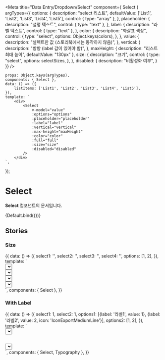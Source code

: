 
<Meta
    title="Data Entry/Dropdown/Select"
    component={ Select }
    argTypes={{
        options: {
            description: "select 리스트",
            defaultValue: ['List1', 'List2', 'List3', 'List4', 'List5'],
            control: { type: "array" },
        },
        placeholder: {
            description: "설명 텍스트",
            control: { type: "text" },
        },
        label: {
            description: "라벨 텍스트",
            control: { type: "text" },
        },
        color: {
            description: "화살표 색상",
            control: {
                type: "select",
                options: Object.keys(colors),
            },
        },
        value: {
            description: "셀렉트한 값 (스토리북에서는 동작하지 않음)",
        },
        vertical: {
            description: "방향 (label 값이 있어야 함)",
        },
        maxHeight: {
            description: "리스트 최대 높이",
            defaultValue: "130px"
        },
        size: {
            description: "크기",
            control: {
                type: "select",
                options: selectSizes,
            },
        },
        disabled: {
            description: "비활성화 여부",
        }
    }}
/>

    props: Object.keys(argTypes),
    components: { Select },
    data: () => ({
        listItems: ['List1', 'List2', 'List3', 'List4', 'List5'],
    }),
    template: `
        <div>
            <Select
                v-model="value"
                :options="options"
                :placeholder="placeholder"
                :label="label"
                :vertical="vertical"
                :max-height="maxHeight"
                :color="color"
                :full="full"
                :size="size"
                :disabled="disabled"
            />
        </div>
    `,
});

# Select
**Select** 컴포넌트의 문서입니다.

<Story name="Default" height="150px">
    {Default.bind({})}
</Story>

<ArgsTable story="Default" />

## Stories

### Size
<Canvas>
    <Story name="Size" height="250px">
        {{
            data: () => ({
                select1: '',
                select2: '',
                select3: '',
                select4: '',
                options: [1, 2],
            }),
            template: `
                <div>
                    <div class="mb-10">
                        <Select v-model="select1" :options="options" size="small" />
                    </div>
                    <div class="mb-10">
                        <Select v-model="select2" :options="options" size="medium" />
                    </div>
                    <div class="mb-10">
                        <Select v-model="select3" :options="options" size="small" full />
                    </div>
                    <div>
                        <Select v-model="select4" :options="options" size="medium" full />
                    </div>
                </div>
        `,
            components: { Select },
        }}
    </Story>
</Canvas>

### With Label
<Canvas>
    <Story name="Direction" height="300px">
        {{
            data: () => ({
                select1: 1,
                select2: 1,
                options1: [{label: '라벨1', value: 1}, {label: '라벨2', value: 2, icon: 'IconExportMediumLine'}],
                options2: [1, 2],
            }),
            template: `
                <div>
                    <div style="margin-bottom: 30px">
                        <Select v-model="select1" :options="options1" label="Label" />
                        <Typography color="gray800" type="body2">
                          options: {{ options1 }}<br />
                          선택된 값: {{ select1 }}
                        </Typography>
                        <Typography></Typography>
                    </div>
                    <div>
                        <Select v-model="select2" :options="options2" label="Label" :vertical="false" />
                        <Typography color="gray800" type="body2">
                          options: {{ options2 }}<br />
                          선택된 값: {{ select2 }}
                        </Typography>
                    </div>
                </div>
        `,
            components: { Select, Typography },
        }}
    </Story>
</Canvas>
